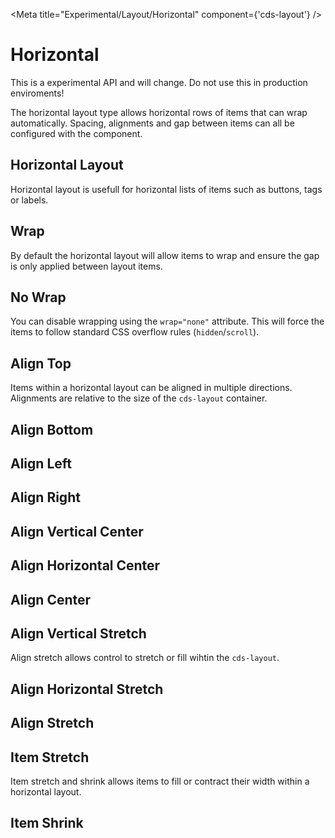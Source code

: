 
<Meta title="Experimental/Layout/Horizontal" component={'cds-layout'} />

# Horizontal

<cds-alert status="danger" closable="false">
  <cds-alert-content>This is a experimental API and will change. Do not use this in production enviroments!</cds-alert-content>
</cds-alert>
<br />

The horizontal layout type allows horizontal rows of items that can wrap automatically.
Spacing, alignments and gap between items can all be configured with the component.

## Horizontal Layout

Horizontal layout is usefull for horizontal lists of items such as buttons,
tags or labels.

<Preview>
  <Story id="experimental-layout-all--horizontal-layout" />
</Preview>

## Wrap

By default the horizontal layout will allow items to wrap and ensure the gap
is only applied between layout items.

<Preview>
  <Story id="experimental-layout-all--horizontal-layout-wrap" />
</Preview>

## No Wrap

You can disable wrapping using the `wrap="none"` attribute. This will force
the items to follow standard CSS overflow rules (`hidden`/`scroll`).

<Preview>
  <Story id="experimental-layout-all--horizontal-layout-no-wrap" />
</Preview>

## Align Top

Items within a horizontal layout can be aligned in multiple directions.
Alignments are relative to the size of the `cds-layout` container.

<Preview>
  <Story id="experimental-layout-all--horizontal-layout-align-top" />
</Preview>

## Align Bottom
<Preview>
  <Story id="experimental-layout-all--horizontal-layout-align-bottom" />
</Preview>

## Align Left
<Preview>
  <Story id="experimental-layout-all--horizontal-layout-align-left" />
</Preview>

## Align Right
<Preview>
  <Story id="experimental-layout-all--horizontal-layout-align-right" />
</Preview>

## Align Vertical Center
<Preview>
  <Story id="experimental-layout-all--horizontal-layout-align-vertical-center" />
</Preview>

## Align Horizontal Center
<Preview>
  <Story id="experimental-layout-all--horizontal-layout-align-horizontal-center" />
</Preview>

## Align Center
<Preview>
  <Story id="experimental-layout-all--horizontal-layout-align-center" />
</Preview>

## Align Vertical Stretch

Align stretch allows control to stretch or fill wihtin the `cds-layout`.

<Preview>
  <Story id="experimental-layout-all--horizontal-layout-align-vertical-stretch" />
</Preview>

## Align Horizontal Stretch
<Preview>
  <Story id="experimental-layout-all--horizontal-layout-align-horizontal-stretch" />
</Preview>

## Align Stretch
<Preview>
  <Story id="experimental-layout-all--horizontal-layout-align-stretch" />
</Preview>

## Item Stretch

Item stretch and shrink allows items to fill or contract their width within
a horizontal layout.

<Preview>
  <Story id="experimental-layout-all--horizontal-layout-item-stretch" />
</Preview>

## Item Shrink
<Preview>
  <Story id="experimental-layout-all--horizontal-layout-item-shrink" />
</Preview>
